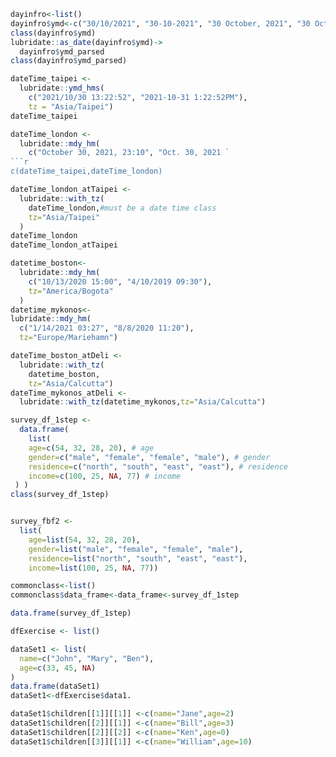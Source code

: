 
```{r}
dayinfro<-list()
dayinfro$ymd<-c("30/10/2021", "30-10-2021", "30 October, 2021", "30 Oct., 2021")
class(dayinfro$ymd)
lubridate::as_date(dayinfro$ymd)->
  dayinfro$ymd_parsed
class(dayinfro$ymd_parsed)
```
```{r}
dateTime_taipei <- 
  lubridate::ymd_hms(
    c("2021/10/30 13:22:52", "2021-10-31 1:22:52PM"),
    tz = "Asia/Taipei")
dateTime_taipei
```
```{r}
dateTime_london <- 
  lubridate::mdy_hm(
    c("October 30, 2021, 23:10", "Oct. 30, 2021 `
```{r}
c(dateTime_taipei,dateTime_london)
```
```{r}
dateTime_london_atTaipei <-
  lubridate::with_tz(
    dateTime_london,#must be a date time class
    tz="Asia/Taipei"
  )
dateTime_london
dateTime_london_atTaipei
```

```{r}
datetime_boston<-
  lubridate::mdy_hm(
    c("10/13/2020 15:00", "4/10/2019 09:30"),
    tz="America/Bogota"
  )
datetime_mykonos<-
lubridate::mdy_hm(
  c("1/14/2021 03:27", "8/8/2020 11:20"),
  tz="Europe/Mariehamn")

dateTime_boston_atDeli <-
  lubridate::with_tz(
    datetime_boston,
    tz="Asia/Calcutta")
dateTime_mykonos_atDeli <-
  lubridate::with_tz(datetime_mykonos,tz="Asia/Calcutta")

```








```{r}
survey_df_1step <-
  data.frame(
    list(
    age=c(54, 32, 28, 20), # age
    gender=c("male", "female", "female", "male"), # gender
    residence=c("north", "south", "east", "east"), # residence
    income=c(100, 25, NA, 77) # income
 ) )
class(survey_df_1step)
```


```{r}
```


```{r}
survey_fbf2 <-
  list(
    age=list(54, 32, 28, 20), 
    gender=list("male", "female", "female", "male"), 
    residence=list("north", "south", "east", "east"), 
    income=list(100, 25, NA, 77))
````


```{r}
commonclass<-list()
commonclass$data_frame<-data_frame<-survey_df_1step
```

```{r}
data.frame(survey_df_1step)
```
```{r}
dfExercise <- list()

dataSet1 <- list(
  name=c("John", "Mary", "Ben"),
  age=c(33, 45, NA)
)
data.frame(dataSet1)
dataSet1<-dfExercise$data1.
```

```{r}
dataSet1$children[[1]][[1]] <-c(name="Jane",age=2)
dataSet1$children[[2]][[1]] <-c(name="Bill",age=3) 
dataSet1$children[[2]][[2]] <-c(name="Ken",age=0)
dataSet1$children[[3]][[1]] <-c(name="William",age=10)

```

